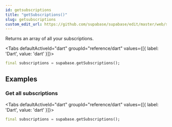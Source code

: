 ```yaml
---
id: getsubscriptions
title: "getSubscriptions()"
slug: getsubscriptions
custom_edit_url: https://github.com/supabase/supabase/edit/master/web/spec/dart.yml
---
```



Returns an array of all your subscriptions.


<Tabs
  defaultActiveId="dart"
  groupId="reference/dart"
  values={[{ label: 'Dart', value: 'dart' }]}>

<TabsPanel id="dart" label="dart">

```dart
final subscriptions = supabase.getSubscriptions();
```


</TabsPanel>

</Tabs>

















## Examples

### Get all subscriptions



<Tabs
  defaultActiveId="dart"
  groupId="reference/dart"
  values={[{ label: 'Dart', value: 'dart' }]}>

<TabsPanel id="dart" label="dart">

```dart
final subscriptions = supabase.getSubscriptions();
```


</TabsPanel>

</Tabs>